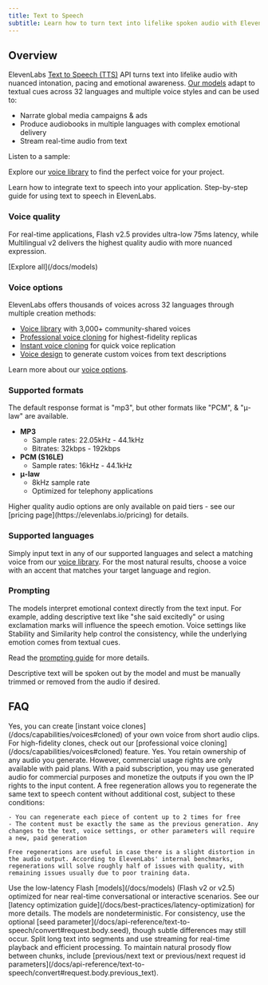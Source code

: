 ```yaml
---
title: Text to Speech
subtitle: Learn how to turn text into lifelike spoken audio with ElevenLabs.
---
```


## Overview

ElevenLabs [Text to Speech (TTS)](/docs/api-reference/text-to-speech) API turns text into lifelike audio with nuanced intonation, pacing and emotional awareness. [Our models](/docs/models) adapt to textual cues across 32 languages and multiple voice styles and can be used to:

- Narrate global media campaigns & ads
- Produce audiobooks in multiple languages with complex emotional delivery
- Stream real-time audio from text

Listen to a sample:

<elevenlabs-audio-player
    audio-title="George"
    audio-src="https://storage.googleapis.com/eleven-public-cdn/audio/marketing/george.mp3"
/>

Explore our [voice library](https://elevenlabs.io/community) to find the perfect voice for your project.

<CardGroup cols={2}>
  <Card title="Developer quickstart" icon="duotone book-sparkles" href="/docs/quickstart">
    Learn how to integrate text to speech into your application.
  </Card>
  <Card
    title="Product guide"
    icon="duotone book-user"
    href="/docs/product-guides/playground/text-to-speech"
  >
    Step-by-step guide for using text to speech in ElevenLabs.
  </Card>
</CardGroup>

### Voice quality

For real-time applications, Flash v2.5 provides ultra-low 75ms latency, while Multilingual v2 delivers the highest quality audio with more nuanced expression.

<Markdown src="/snippets/models.mdx" />

<div className="text-center">
  <div>[Explore all](/docs/models)</div>
</div>

### Voice options

ElevenLabs offers thousands of voices across 32 languages through multiple creation methods:

- [Voice library](/docs/capabilities/voices) with 3,000+ community-shared voices
- [Professional voice cloning](/docs/capabilities/voices#cloned) for highest-fidelity replicas
- [Instant voice cloning](/docs/capabilities/voices#cloned) for quick voice replication
- [Voice design](/docs/capabilities/voices#voice-design) to generate custom voices from text descriptions

Learn more about our [voice options](/docs/capabilities/voices).

### Supported formats

The default response format is "mp3", but other formats like "PCM", & "μ-law" are available.

- **MP3**
  - Sample rates: 22.05kHz - 44.1kHz
  - Bitrates: 32kbps - 192kbps
- **PCM (S16LE)**
  - Sample rates: 16kHz - 44.1kHz
- **μ-law**
  - 8kHz sample rate
  - Optimized for telephony applications

<Success>
  Higher quality audio options are only available on paid tiers - see our [pricing
  page](https://elevenlabs.io/pricing) for details.
</Success>

### Supported languages

<Markdown src="/snippets/v2-model-languages.mdx" />

<Markdown src="/snippets/v2-5-model-languages.mdx" />

Simply input text in any of our supported languages and select a matching voice from our [voice library](https://elevenlabs.io/community). For the most natural results, choose a voice with an accent that matches your target language and region.

### Prompting

The models interpret emotional context directly from the text input. For example, adding
descriptive text like "she said excitedly" or using exclamation marks will influence the speech
emotion. Voice settings like Stability and Similarity help control the consistency, while the
underlying emotion comes from textual cues.

Read the [prompting guide](/docs/best-practices/prompting) for more details.

<Note>
  Descriptive text will be spoken out by the model and must be manually trimmed or removed from the
  audio if desired.
</Note>

## FAQ

<AccordionGroup>
  <Accordion title="Can I clone my own voice?">
    Yes, you can create [instant voice clones](/docs/capabilities/voices#cloned) of your own voice
    from short audio clips. For high-fidelity clones, check out our [professional voice
    cloning](/docs/capabilities/voices#cloned) feature.
  </Accordion>
  <Accordion title="Do I own the audio output?">
    Yes. You retain ownership of any audio you generate. However, commercial usage rights are only
    available with paid plans. With a paid subscription, you may use generated audio for commercial
    purposes and monetize the outputs if you own the IP rights to the input content.
  </Accordion>
  <Accordion title="What qualifies as a free regeneration?">
    A free regeneration allows you to regenerate the same text to speech content without additional cost, subject to these conditions:

    - You can regenerate each piece of content up to 2 times for free
    - The content must be exactly the same as the previous generation. Any changes to the text, voice settings, or other parameters will require a new, paid generation

    Free regenerations are useful in case there is a slight distortion in the audio output. According to ElevenLabs' internal benchmarks, regenerations will solve roughly half of issues with quality, with remaining issues usually due to poor training data.

  </Accordion>
  <Accordion title="How do I reduce latency for real-time cases?">
    Use the low-latency Flash [models](/docs/models) (Flash v2 or v2.5) optimized for near real-time
    conversational or interactive scenarios. See our [latency optimization
    guide](/docs/best-practices/latency-optimization) for more details.
  </Accordion>
  <Accordion title="Why is my output sometimes inconsistent?">
    The models are nondeterministic. For consistency, use the optional [seed
    parameter](/docs/api-reference/text-to-speech/convert#request.body.seed), though subtle
    differences may still occur.
  </Accordion>
  <Accordion title="What's the best practice for large text conversions?">
    Split long text into segments and use streaming for real-time playback and efficient processing.
    To maintain natural prosody flow between chunks, include [previous/next text or previous/next
    request id parameters](/docs/api-reference/text-to-speech/convert#request.body.previous_text).
  </Accordion>
</AccordionGroup>
